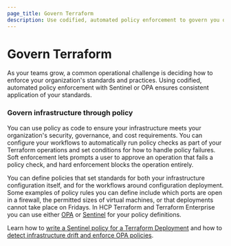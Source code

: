 ```yaml
---
page_title: Govern Terraform
description: Use codified, automated policy enforcement to govern you organization's standards and best practices.
---
```


# Govern Terraform

As your teams grow, a common operational challenge is deciding how to enforce your organization's standards and practices. Using codified, automated policy enforcement with Sentinel or OPA ensures consistent application of your standards.

### Govern infrastructure through policy

You can use policy as code to ensure your infrastructure meets your organization's security, governance, and cost requirements. You can configure your workflows to automatically run policy checks as part of your Terraform operations and set conditions for how to handle policy failures. Soft enforcement lets prompts a user to approve an operation that fails a policy check, and hard enforcement blocks the operation entirely. 

You can define policies that set standards for both your infrastructure configuration itself, and for the workflows around configuration deployment. Some examples of policy rules you can define include which ports are open in a firewall, the permitted sizes of virtual machines, or that deployments cannot take place on Fridays. In HCP Terraform and Terraform Enterprise you can use either [OPA](/terraform/cloud-docs/policy-enforcement/opa) or [Sentinel](https://www.hashicorp.com/sentinel) for your policy definitions. 

Learn how to [write a Sentinel policy for a Terraform Deployment](/terraform/tutorials/policy/sentinel-policy) and how to [detect infrastructure drift and enforce OPA policies](/terraform/tutorials/cloud/drift-and-opa).
